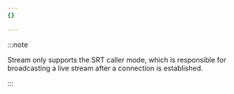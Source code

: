 ```yaml
---
{}

---
```


:::note


Stream only supports the SRT caller mode, which is responsible for broadcasting a live stream after a connection is established.


:::
